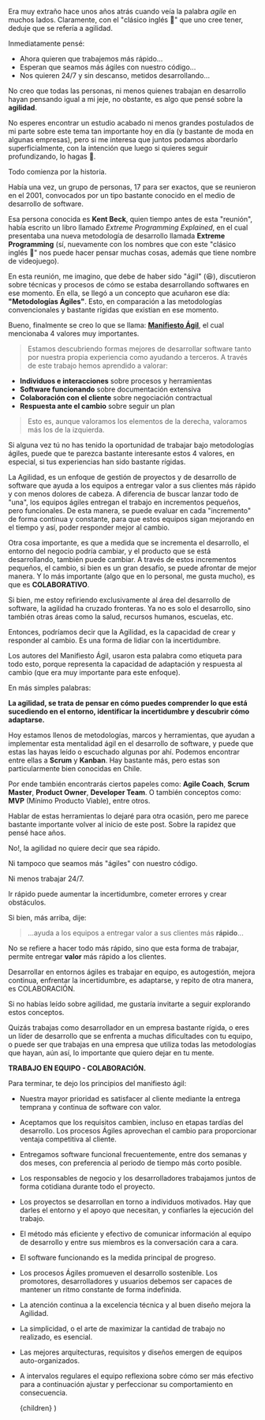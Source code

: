 
Era muy extraño hace unos años atrás cuando veía la palabra _agile_ en muchos lados.
Claramente, con el "clásico inglés 🧐" que uno cree tener, deduje que se refería a agilidad.

Inmediatamente pensé:

- Ahora quieren que trabajemos más rápido...
- Esperan que seamos más ágiles con nuestro código...
- Nos quieren 24/7 y sin descanso, metidos desarrollando...

No creo que todas las personas, ni menos quienes trabajan en desarrollo hayan pensando igual a mi jeje, no obstante, es algo que pensé sobre la **agilidad**.

No esperes encontrar un estudio acabado ni menos grandes postulados de mi parte sobre este tema tan importante hoy en día (y bastante de moda en algunas empresas), pero si me interesa que juntos podamos abordarlo superficialmente, con la intención que luego si quieres seguir profundizando, lo hagas 😬.

Todo comienza por la historia.

Había una vez, un grupo de personas, 17 para ser exactos, que se reunieron en el 2001, convocados por un tipo bastante conocido en el medio de desarrollo de software.

Esa persona conocida es **Kent Beck**, quien tiempo antes de esta "reunión", había escrito un libro llamado _Extreme Programming Explained_, en el cual presentaba una nueva metodología de desarrollo llamada **Extreme Programming** (sí, nuevamente con los nombres que con este "clásico inglés 🧐" nos puede hacer pensar muchas cosas, además que tiene nombre de videojuego).

En esta reunión, me imagino, que debe de haber sido "ágil" (😆), discutieron sobre técnicas y procesos de cómo se estaba desarrollando softwares en ese momento. En ella, se llegó a un concepto que acuñaron ese día: **"Metodologías Ágiles"**.
Esto, en comparación a las metodologías convencionales y bastante rígidas que existian en ese momento.

Bueno, finalmente se creo lo que se llama: **[Manifiesto Ágil](https://agilemanifesto.org/iso/es/manifesto.html 'Manifiesto Ágil')**, el cual mencionaba 4 valores muy importantes.

> Estamos descubriendo formas mejores de desarrollar software tanto por nuestra propia experiencia como ayudando a terceros. A través de este trabajo hemos aprendido a valorar:

- **Individuos e interacciones** sobre procesos y herramientas
- **Software funcionando** sobre documentación extensiva
- **Colaboración con el cliente** sobre negociación contractual
- **Respuesta ante el cambio** sobre seguir un plan

> Esto es, aunque valoramos los elementos de la derecha, valoramos más los de la izquierda.

Si alguna vez tú no has tenido la oportunidad de trabajar bajo metodologías ágiles, puede que te parezca bastante interesante estos 4 valores, en especial, si tus experiencias han sido bastante rígidas.

La Agilidad, es un enfoque de gestión de proyectos y de desarrollo de software que ayuda a los equipos a entregar valor a sus clientes más rápido y con menos dolores de cabeza. A diferencia de buscar lanzar todo de "una", los equipos ágiles entregan el trabajo en incrementos pequeños, pero funcionales. De esta manera, se puede evaluar en cada "incremento" de forma continua y constante, para que estos equipos sigan mejorando en el tiempo y así, poder responder mejor al cambio.

Otra cosa importante, es que a medida que se incrementa el desarrollo, el entorno del negocio podría cambiar, y el producto que se está desarrollando, también puede cambiar. A través de estos incrementos pequeños, el cambio, si bien es un gran desafío, se puede afrontar de mejor manera. Y lo más importante (algo que en lo personal, me gusta mucho), es que es **COLABORATIVO**.

Si bien, me estoy refiriendo exclusivamente al área del desarrollo de software, la agilidad ha cruzado fronteras. Ya no es solo el desarrollo, sino también otras áreas como la salud, recursos humanos, escuelas, etc.

Entonces, podríamos decir que la Agilidad, es la capacidad de crear y responder al cambio. Es una forma de lidiar con la incertidumbre.

Los autores del Manifiesto Ágil, usaron esta palabra como etiqueta para todo esto, porque representa la capacidad de adaptación y respuesta al cambio (que era muy importante para este enfoque).

En más simples palabras:

**La agilidad, se trata de pensar en cómo puedes comprender lo que está sucediendo en el entorno, identificar la incertidumbre y descubrir cómo adaptarse.**

Hoy estamos llenos de metodologías, marcos y herramientas, que ayudan a implementar esta mentalidad ágil en el desarrollo de software, y puede que estas las hayas leído o escuchado algunas por ahí. Podemos encontrar entre ellas a **Scrum** y **Kanban**.
Hay bastante más, pero estas son particularmente bien conocidas en Chile.

Por ende también encontrarás ciertos papeles como: **Agile Coach**, **Scrum Master**, **Product Owner**, **Developer Team**. O también conceptos como: **MVP** (Mínimo Producto Viable), entre otros.

Hablar de estas herramientas lo dejaré para otra ocasión, pero me parece bastante importante volver al inicio de este post. Sobre la rapidez que pensé hace años.

No!, la agilidad no quiere decir que sea rápido.

Ni tampoco que seamos más "ágiles" con nuestro código.

Ni menos trabajar 24/7.

Ir rápido puede aumentar la incertidumbre, cometer errores y crear obstáculos.

Si bien, más arriba, dije:

> ...ayuda a los equipos a entregar valor a sus clientes más **rápido**...

No se refiere a hacer todo más rápido, sino que esta forma de trabajar, permite entregar **valor** más rápido a los clientes.

Desarrollar en entornos ágiles es trabajar en equipo, es autogestión, mejora continua, enfrentar la incertidumbre, es adaptarse, y repito de otra manera, es COLABORACIÓN.

Si no habías leído sobre agilidad, me gustaría invitarte a seguir explorando estos conceptos.

Quizás trabajas como desarrollador en un empresa bastante rígida, o eres un líder de desarrollo que se enfrenta a muchas dificultades con tu equipo, o puede ser que trabajas en una empresa que utiliza todas las metodologías que hayan, aún así, lo importante que quiero dejar en tu mente.

**TRABAJO EN EQUIPO - COLABORACIÓN.**

Para terminar, te dejo los principios del manifiesto ágil:

- Nuestra mayor prioridad es satisfacer al cliente mediante la entrega temprana y continua de software con valor.
- Aceptamos que los requisitos cambien, incluso en etapas tardías del desarrollo. Los procesos Ágiles aprovechan el cambio para proporcionar ventaja competitiva al cliente.
- Entregamos software funcional frecuentemente, entre dos semanas y dos meses, con preferencia al periodo de tiempo más corto posible.
- Los responsables de negocio y los desarrolladores trabajamos juntos de forma cotidiana durante todo el proyecto.
- Los proyectos se desarrollan en torno a individuos motivados. Hay que darles el entorno y el apoyo que necesitan, y confiarles la ejecución del trabajo.
- El método más eficiente y efectivo de comunicar información al equipo de desarrollo y entre sus miembros es la conversación cara a cara.
- El software funcionando es la medida principal de progreso.
- Los procesos Ágiles promueven el desarrollo sostenible. Los promotores, desarrolladores y usuarios debemos ser capaces de mantener un ritmo constante de forma indefinida.
- La atención continua a la excelencia técnica y al buen diseño mejora la Agilidad.
- La simplicidad, o el arte de maximizar la cantidad de trabajo no realizado, es esencial.
- Las mejores arquitecturas, requisitos y diseños emergen de equipos auto-organizados.
- A intervalos regulares el equipo reflexiona sobre cómo ser más efectivo para a continuación ajustar y perfeccionar su comportamiento en consecuencia.


  <LayoutPost
    date={post.date}
    dateForISO={post.dateForISO}
    title={post.title}
    description={post.description}
    image={post.image}
    url={post.url}>
    {children}
  </LayoutPost>
)
